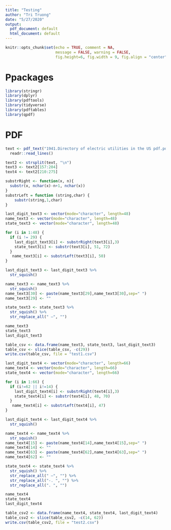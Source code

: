 ```yaml
---
title: "Testing"
author: "Tri Truong"
date: "5/27/2020"
output: 
  pdf_document: default
  html_document: default
---
```


```r
knitr::opts_chunk$set(echo = TRUE, comment = NA, 
                      message = FALSE, warning = FALSE,
                      fig.height=6, fig.width = 9, fig.align = "center")
```

# Ppackages

```r
library(stringr)
library(dplyr)
library(pdftools)
library(tidyverse)
library(pdftables)
library(qpdf)
```

# PDF

```r
text <- pdf_text("1941.Directory of electric utilities in the US pdf.pdf") %>%
  readr::read_lines()
```

```r
text2 <- strsplit(text, "\n")
text3 <- text2[157:204]
text4 <- text2[210:275]
```



```r
substrRight <- function(x, n){
  substr(x, nchar(x)-n+1, nchar(x))
}
substrLeft = function (string,char) {
    substr(string,1,char)
}
```


```r
last_digit_text3 <- vector(mode="character", length=48)
name_text3 <- vector(mode="character", length=48)
state_text3 <- vector(mode="character", length=48)

for (i in 1:48) {
  if (i != 29) {
    last_digit_text3[i] <- substrRight(text3[i],3)
    state_text3[i] <- substr(text3[i], 51, 72)
  }
   name_text3[i] <- substrLeft(text3[i], 50)
}

last_digit_text3 <- last_digit_text3 %>%
  str_squish()

name_text3 <- name_text3 %>%
  str_squish()
name_text3[30] <- paste(name_text3[29],name_text3[30],sep=" ")
name_text3[29] <- ""

state_text3 <- state_text3 %>%
  str_squish() %>%
  str_replace_all(" —", "")

name_text3
state_text3
last_digit_text3
```

```r
table_csv <- data.frame(name_text3, state_text3, last_digit_text3)
table_csv <- slice(table_csv, -c(29))
write.csv(table_csv, file = "test1.csv")
```

```r
last_digit_text4 <- vector(mode="character", length=66)
name_text4 <- vector(mode="character", length=66)
state_text4 <- vector(mode="character", length=66)

for (i in 1:66) {
  if (i!=62 || i!=14) {
    last_digit_text4[i] <- substrRight(text4[i],3)
    state_text4[i] <- substr(text4[i], 48, 70)
  }
   name_text4[i] <- substrLeft(text4[i], 47)
}

last_digit_text4 <- last_digit_text4 %>%
  str_squish()

name_text4 <- name_text4 %>%
  str_squish()
name_text4[15] <- paste(name_text4[14],name_text4[15],sep=" ")
name_text4[14] <- ""
name_text4[63] <- paste(name_text4[62],name_text4[63],sep=" ")
name_text4[62] <- ""

state_text4 <- state_text4 %>%
  str_squish() %>%
  str_replace_all(" —", "") %>%
  str_replace_all("-. ", "") %>%
  str_replace_all(". ", "")

name_text4
state_text4
last_digit_text4
```

```r
table_csv2 <- data.frame(name_text4, state_text4, last_digit_text4)
table_csv2 <- slice(table_csv2, -c(14, 62))
write.csv(table_csv2, file = "test2.csv")
```







